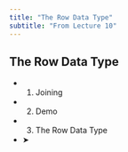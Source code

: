 ```yaml
---
title: "The Row Data Type"
subtitle: "From Lecture 10"
---
```


## The Row Data Type

- 1. Joining
- 2. Demo
- 3. The Row Data Type
- ➤


